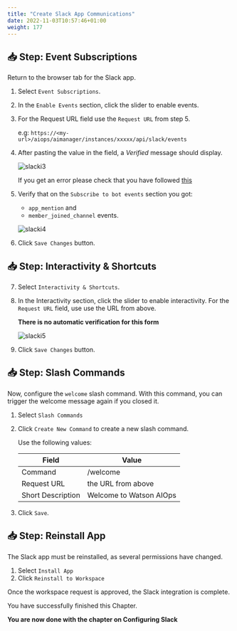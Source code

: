 ```yaml
---
title: "Create Slack App Communications"
date: 2022-11-03T10:57:46+01:00
weight: 177
---
```




## 📥 Step: Event Subscriptions



Return to the browser tab for the Slack app. 


1. Select `Event Subscriptions`.

2. In the `Enable Events` section, click the slider to enable events. 

3. For the Request URL field use the `Request URL` from step 5.

	e.g: `https://<my-url>/aiops/aimanager/instances/xxxxx/api/slack/events`

4. After pasting the value in the field, a *Verified* message should display.

	![slacki3](./../images/slack/slacki3.png)

	If you get an error please check that you have followed [this](../../README_INSTALLATION.md#62-create-valid-cp4waiops-certificate-optional)

5. Verify that on the `Subscribe to bot events` section you got:

	*  `app_mention` and 
	*  `member_joined_channel` events.

	![slacki4](./../images/slack/slacki4.png)

6. Click `Save Changes` button.



## 📥 Step: Interactivity & Shortcuts



7. Select `Interactivity & Shortcuts`. 

8. In the Interactivity section, click the slider to enable interactivity. For the `Request URL` field, use use the URL from above.

	**There is no automatic verification for this form**

	![slacki5](./../images/slack/slacki5.png)

9. Click `Save Changes` button.


## 📥 Step: Slash Commands



Now, configure the `welcome` slash command. With this command, you can trigger the welcome message again if you closed it. 

1. Select  `Slash Commands`

2. Click `Create New Command` to create a new slash command. 

	Use the following values:
	
	
	| Field | Value |
	| --- | --- |
	|Command| /welcome|
	|Request URL|the URL from above|
	|Short Description| Welcome to Watson AIOps|

3. Click `Save`.


## 📥 Step: Reinstall App



The Slack app must be reinstalled, as several permissions have changed. 

1. Select `Install App` 
2. Click `Reinstall to Workspace`

Once the workspace request is approved, the Slack integration is complete. 



<InlineNotification kind="success">

You have successfully finished this Chapter.

**You are now done with the chapter on  Configuring Slack**


</InlineNotification>

